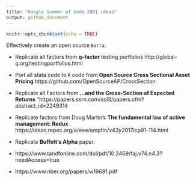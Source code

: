 ```yaml
---
title: "Google Summer of Code 2021 ideas"
output: github_document
---
```


```r
knitr::opts_chunk$set(echo = TRUE)
```

Effectively create an open source `Barra`.

- Replicate all factors from **q-factor** testing portfolios http://global-q.org/testingportfolios.html

- Port all stata code to `R` code from **Open Source Cross Sectional Asset Pricing** https://github.com/OpenSourceAP/CrossSection

- Replicate all Factors from **…and the Cross-Section of Expected Returns** "https://papers.ssrn.com/sol3/papers.cfm?abstract_id=2249314

- Replicate factors from Doug Martin's **The fundamental law of active management: Redux** https://ideas.repec.org/a/eee/empfin/v43y2017icp91-114.html

- Replicate **Buffett's Alpha** paper.
 - https://www.tandfonline.com/doi/pdf/10.2469/faj.v74.n4.3?needAccess=true
 - https://www.nber.org/papers/w19681.pdf



